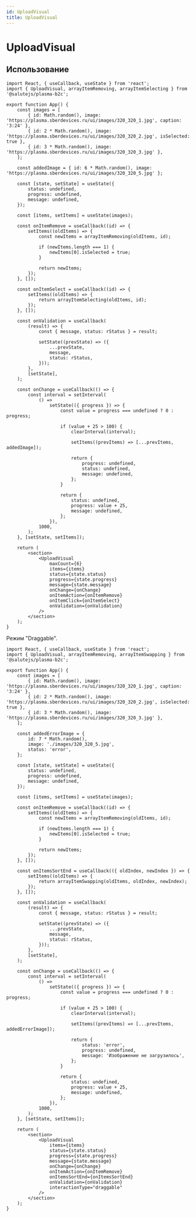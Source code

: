 ```yaml
---
id: UploadVisual
title: UploadVisual
---
```



# UploadVisual

<Badge />

<Description name="UploadVisual" />
<PropsTable name="UploadVisual" />
<StorybookLink name="UploadVisual" />

## Использование

```tsx live 
import React, { useCallback, useState } from 'react';
import { UploadVisual, arrayItemRemoving, arrayItemSelecting } from '@salutejs/plasma-b2c';

export function App() {
    const images = [
        { id: Math.random(), image: 'https://plasma.sberdevices.ru/ui/images/320_320_1.jpg', caption: '3:24' },
        { id: 2 * Math.random(), image: 'https://plasma.sberdevices.ru/ui/images/320_320_2.jpg', isSelected: true },
        { id: 3 * Math.random(), image: 'https://plasma.sberdevices.ru/ui/images/320_320_3.jpg' },
    ];

    const addedImage = { id: 6 * Math.random(), image: 'https://plasma.sberdevices.ru/ui/images/320_320_5.jpg' };

    const [state, setState] = useState({
        status: undefined,
        progress: undefined,
        message: undefined,
    });

    const [items, setItems] = useState(images);

    const onItemRemove = useCallback((id) => {
        setItems((oldItems) => {
            const newItems = arrayItemRemoving(oldItems, id);

            if (newItems.length === 1) {
                newItems[0].isSelected = true;
            }

            return newItems;
        });
    }, []);

    const onItemSelect = useCallback((id) => {
        setItems((oldItems) => {
            return arrayItemSelecting(oldItems, id);
        });
    }, []);

    const onValidation = useCallback(
        (result) => {
            const { message, status: rStatus } = result;

            setState((prevState) => ({
                ...prevState,
                message,
                status: rStatus,
            }));
        },
        [setState],
    );

    const onChange = useCallback(() => {
        const interval = setInterval(
            () =>
                setState(({ progress }) => {
                    const value = progress === undefined ? 0 : progress;

                    if (value + 25 > 100) {
                        clearInterval(interval);

                        setItems((prevItems) => [...prevItems, addedImage]);

                        return {
                            progress: undefined,
                            status: undefined,
                            message: undefined,
                        };
                    }

                    return {
                        status: undefined,
                        progress: value + 25,
                        message: undefined,
                    };
                }),
            1000,
        );
    }, [setState, setItems]);

    return (
        <section>
            <UploadVisual
                maxCount={6}
                items={items}
                status={state.status}
                progress={state.progress}
                message={state.message}
                onChange={onChange}
                onItemAction={onItemRemove}
                onItemClick={onItemSelect}
                onValidation={onValidation}
            />
        </section>
    );
}
```

Режим "Draggable".

```tsx live
import React, { useCallback, useState } from 'react';
import { UploadVisual, arrayItemRemoving, arrayItemSwapping } from '@salutejs/plasma-b2c';

export function App() {
    const images = [
        { id: Math.random(), image: 'https://plasma.sberdevices.ru/ui/images/320_320_1.jpg', caption: '3:24' },
        { id: 2 * Math.random(), image: 'https://plasma.sberdevices.ru/ui/images/320_320_2.jpg', isSelected: true },
        { id: 3 * Math.random(), image: 'https://plasma.sberdevices.ru/ui/images/320_320_3.jpg' },
    ];

    const addedErrorImage = {
        id: 7 * Math.random(),
        image: './images/320_320_5.jpg',
        status: 'error',
    };

    const [state, setState] = useState({
        status: undefined,
        progress: undefined,
        message: undefined,
    });

    const [items, setItems] = useState(images);

    const onItemRemove = useCallback((id) => {
        setItems((oldItems) => {
            const newItems = arrayItemRemoving(oldItems, id);

            if (newItems.length === 1) {
                newItems[0].isSelected = true;
            }

            return newItems;
        });
    }, []);

    const onItemsSortEnd = useCallback(({ oldIndex, newIndex }) => {
        setItems((oldItems) => {
            return arrayItemSwapping(oldItems, oldIndex, newIndex);
        });
    }, []);

    const onValidation = useCallback(
        (result) => {
            const { message, status: rStatus } = result;

            setState((prevState) => ({
                ...prevState,
                message,
                status: rStatus,
            }));
        },
        [setState],
    );

    const onChange = useCallback(() => {
        const interval = setInterval(
            () =>
                setState(({ progress }) => {
                    const value = progress === undefined ? 0 : progress;

                    if (value + 25 > 100) {
                        clearInterval(interval);

                        setItems((prevItems) => [...prevItems, addedErrorImage]);

                        return {
                            status: 'error',
                            progress: undefined,
                            message: 'Изображение не загрузилось',
                        };
                    }

                    return {
                        status: undefined,
                        progress: value + 25,
                        message: undefined,
                    };
                }),
            1000,
        );
    }, [setState, setItems]);

    return (
        <section>
            <UploadVisual
                items={items}
                status={state.status}
                progress={state.progress}
                message={state.message}
                onChange={onChange}
                onItemAction={onItemRemove}
                onItemsSortEnd={onItemsSortEnd}
                onValidation={onValidation}
                interactionType="draggable"
            />
        </section>
    );
}
```

